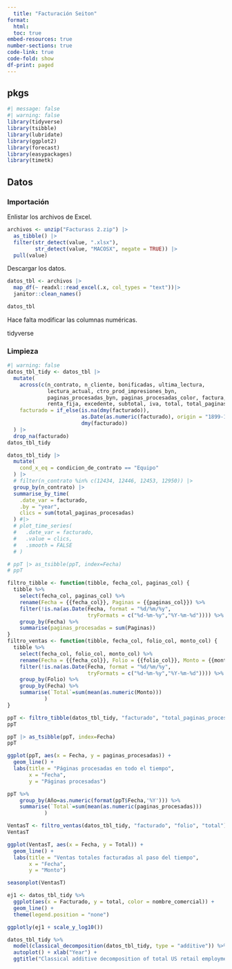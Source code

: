 ---
  title: "Facturación Seiton"
format: 
  html:
  toc: true
embed-resources: true
number-sections: true
code-link: true
code-fold: show
df-print: paged
---
  
## pkgs
  
```{r}
#| message: false
#| warning: false
library(tidyverse)
library(tsibble)
library(lubridate)
library(ggplot2)
library(forecast)
library(easypackages)
library(timetk)
```

## Datos

### Importación

Enlistar los archivos de Excel.

```{r}
archivos <- unzip("Facturass 2.zip") |> 
  as_tibble() |> 
  filter(str_detect(value, ".xlsx"),
         str_detect(value, "MACOSX", negate = TRUE)) |> 
  pull(value)
```

Descargar los datos.

```{r}
datos_tbl <- archivos |> 
  map_df(~ readxl::read_excel(.x, col_types = "text"))|> 
  janitor::clean_names()

datos_tbl
```

:::{.callout-warning}

Hace falta modificar las columnas numéricas.

:::
  
tidyverse

### Limpieza

```{r}
#| warning: false
datos_tbl_tidy <- datos_tbl |> 
  mutate(
    across(c(n_contrato, n_cliente, bonificadas, ultima_lectura,
             lectura_actual, ctro_prod_impresiones_byn,
             paginas_procesadas_byn, paginas_procesadas_color, factura,
             renta_fija, excedente, subtotal, iva, total, total_paginas_procesadas), as.numeric), #completar las columnas numéricas
    facturado = if_else(is.na(dmy(facturado)),
                        as.Date(as.numeric(facturado), origin = "1899-12-30"),
                        dmy(facturado))     
  ) |> 
  drop_na(facturado)
datos_tbl_tidy 
```

```{r}
datos_tbl_tidy |> 
  mutate(
    cond_x_eq = condicion_de_contrato == "Equipo"
  ) |> 
  # filter(n_contrato %in% c(12434, 12446, 12453, 12950)) |>
  group_by(n_contrato) |>
  summarise_by_time(
    .date_var = facturado,
    .by = "year",
    clics = sum(total_paginas_procesadas)
  ) #|> 
  # plot_time_series(
  #   .date_var = facturado,
  #   .value = clics,
  #   .smooth = FALSE
  # )
```



```{r}
# ppT |> as_tsibble(ppT, index=Fecha)
# ppT
```



```{r}
filtro_tibble <- function(tibble, fecha_col, paginas_col) {
  tibble %>%
    select(fecha_col, paginas_col) %>%
    rename(Fecha = {{fecha_col}}, Paginas = {{paginas_col}}) %>%
    filter(!is.na(as.Date(Fecha, format = "%d/%m/%y", 
                          tryFormats = c("%d-%m-%y","%Y-%m-%d")))) %>%
    group_by(Fecha) %>% 
    summarise(paginas_procesadas = sum(Paginas))
}
filtro_ventas <- function(tibble, fecha_col, folio_col, monto_col) {
  tibble %>%
    select(fecha_col, folio_col, monto_col) %>%
    rename(Fecha = {{fecha_col}}, Folio = {{folio_col}}, Monto = {{monto_col}}) %>%
    filter(!is.na(as.Date(Fecha, format = "%d/%m/%y", 
                          tryFormats = c("%d-%m-%y","%Y-%m-%d")))) %>%
    group_by(Folio) %>%
    group_by(Fecha) %>%
    summarise(`Total`=sum(mean(as.numeric(Monto)))
            )
}
```


```{r}
ppT <- filtro_tibble(datos_tbl_tidy, "facturado", "total_paginas_procesadas")
ppT
```


```{r}
ppT |> as_tsibble(ppT, index=Fecha)
ppT
```



```{r}
ggplot(ppT, aes(x = Fecha, y = paginas_procesadas)) +
  geom_line() +
  labs(title = "Páginas procesadas en todo el tiempo",
       x = "Fecha",
       y = "Páginas procesadas")
```


```{r}
ppT %>%
    group_by(Año=as.numeric(format(ppT$Fecha,'%Y'))) %>%
    summarise(`Total`=sum(mean(as.numeric(paginas_procesadas)))
            )
```


```{r}
VentasT <- filtro_ventas(datos_tbl_tidy, "facturado", "folio", "total")
VentasT
```

```{r}
ggplot(VentasT, aes(x = Fecha, y = Total)) +
  geom_line() +
  labs(title = "Ventas totales facturadas al paso del tiempo",
       x = "Fecha",
       y = "Monto")
```

```{r}
seasonplot(VentasT)
```

```{r}
ej1 <- datos_tbl_tidy %>%
  ggplot(aes(x = Facturado, y = total, color = nombre_comercial)) + 
  geom_line() + 
  theme(legend.position = "none")

ggplotly(ej1 + scale_y_log10())
```


```{r}
datos_tbl_tidy %>%
  model(classical_decomposition(datos_tbl_tidy, type = "additive")) %>%
  autoplot() + xlab("Year") +
  ggtitle("Classical additive decomposition of total US retail employment")
```







